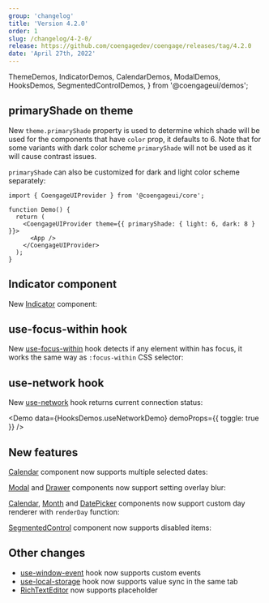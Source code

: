 ```yaml
---
group: 'changelog'
title: 'Version 4.2.0'
order: 1
slug: /changelog/4-2-0/
release: https://github.com/coengagedev/coengage/releases/tag/4.2.0
date: 'April 27th, 2022'
---
```


  ThemeDemos,
  IndicatorDemos,
  CalendarDemos,
  ModalDemos,
  HooksDemos,
  SegmentedControlDemos,
} from '@coengageui/demos';

## primaryShade on theme

New `theme.primaryShade` property is used to determine which shade will be used for the components that have `color` prop,
it defaults to 6. Note that for some variants with dark color scheme `primaryShade` will not be used as it will cause contrast issues.

<Demo data={ThemeDemos.primaryShade} />

`primaryShade` can also be customized for dark and light color scheme separately:

```tsx
import { CoengageUIProvider } from '@coengageui/core';

function Demo() {
  return (
    <CoengageUIProvider theme={{ primaryShade: { light: 6, dark: 8 } }}>
      <App />
    </CoengageUIProvider>
  );
}
```

## Indicator component

New [Indicator](https://coengage.dev/core/indicator/) component:

<Demo data={IndicatorDemos.configurator} />

## use-focus-within hook

New [use-focus-within](https://coengage.dev/hooks/use-focus-within/) hook detects if any element within has focus,
it works the same way as `:focus-within` CSS selector:

<Demo data={HooksDemos.useFocusWithinDemo} />

## use-network hook

New [use-network](https://coengage.dev/hooks/use-network/) hook returns current connection status:

<Demo data={HooksDemos.useNetworkDemo} demoProps={{ toggle: true }} />

## New features

[Calendar](https://coengage.dev/dates/calendar/) component now supports multiple selected dates:

<Demo data={CalendarDemos.multiple} />

[Modal](https://coengage.dev/core/modal/) and [Drawer](https://coengage.dev/core/drawer/) components now support setting overlay blur:

<Demo data={ModalDemos.overlay} />

[Calendar](https://coengage.dev/dates/calendar/), [Month](https://coengage.dev/dates/month/) and [DatePicker](https://coengage.dev/dates/date-picker/) components
now support custom day renderer with `renderDay` function:

<Demo data={CalendarDemos.renderDay} />

[SegmentedControl](https://coengage.dev/core/segmented-control/) component now supports disabled items:

<Demo data={SegmentedControlDemos.disabled} />

## Other changes

- [use-window-event](https://coengage.dev/hooks/use-window-event/) hook now supports custom events
- [use-local-storage](https://coengage.dev/hooks/use-local-storage/) hook now supports value sync in the same tab
- [RichTextEditor](https://coengage.dev/others/rte/) now supports placeholder

